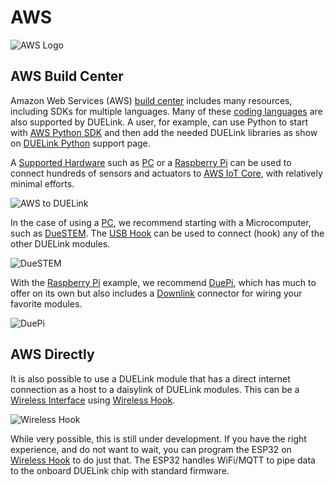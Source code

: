 
# AWS


![AWS Logo](pathname:///img/aws-logo.png)


## AWS Build Center

Amazon Web Services (AWS) [build center](https://builder.aws.com/build/tools) includes many resources, including SDKs for multiple languages. Many of these [coding languages](../language/intro) are also supported by DUELink. A user, for example, can use Python to start with [AWS Python SDK](https://aws.amazon.com/sdk-for-python/) and then add the needed DUELink libraries as show on [DUELink Python](../language/python) support page.

A [Supported Hardware](../hw/intro) such as [PC](../hw/pc-laptop) or a [Raspberry Pi](../hw/raspberry-pi) can be used to connect hundreds of sensors and actuators to [AWS IoT Core](https://aws.amazon.com/iot-core/), with relatively minimal efforts.

![AWS to DUELink](pathname:///img/aws-cloud.png)

In the case of using a [PC](../hw/pc-laptop), we recommend starting with a Microcomputer, such as [DueSTEM](../catalog/microcomputer/duestem). The [USB Hook](../catalog/adapter/usb-hook) can be used to connect (hook) any of the other DUELink modules. 

![DueSTEM](pathname:///img/catalog/duestem-front.png)

With the [Raspberry Pi](../hw/raspberry-pi) example, we recommend [DuePi](../catalog/adapter/duepi), which has much to offer on its own but also includes a [Downlink](../interface/downlink) connector for wiring your favorite modules.

![DuePi](pathname:///img/duepi-daisylinked.png)

## AWS Directly

It is also possible to use a DUELink module that has a direct internet connection as a host to a daisylink of DUELink modules. This can be a [Wireless Interface](../interface/wireless) using [Wireless Hook](../catalog/adapter/wireless-hook).

![Wireless Hook](pathname:///img/catalog/wireless-hook-front.png)

While very possible, this is still under development. If you have the right experience, and do not want to wait, you can program the ESP32 on [Wireless Hook](../catalog/adapter/wireless-hook) to do just that. The ESP32 handles WiFi/MQTT to pipe data to the onboard DUELink chip with standard firmware. 
